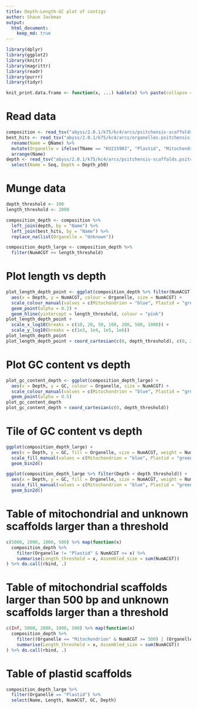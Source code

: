```yaml
---
title: Depth-Length-GC plot of contigs
author: Shaun Jackman
output:
  html_document:
    keep_md: true
---
```


```r
library(dplyr)
library(ggplot2)
library(knitr)
library(magrittr)
library(readr)
library(purrr)
library(tidyr)
```

```r
knit_print.data.frame <- function(x, ...) kable(x) %>% paste(collapse = "\n") %>% asis_output
```

# Read data
```r
composition <- read_tsv("abyss/2.0.1/k75/kc4/arcs/psitchensis-scaffolds.fa.comp.tsv")
best_hits <- read_tsv("abyss/2.0.1/k75/kc4/arcs/organelles.psitchensis-scaffolds.primary.as100.bam.names.tsv") %>%
  rename(Name = QName) %>%
  mutate(Organelle = ifelse(TName == "KU215903", "Plastid", "Mitochondrion")) %>%
  arrange(Name)
depth <- read_tsv("abyss/2.0.1/k75/kc4/arcs/psitchensis-scaffolds.psitchensis.bx.atleast4.as100.bam.depth.stats.tsv") %>%
  select(Name = Seq, Depth = Depth_p50)
```

# Munge data
```r
depth_threshold <- 100
length_threshold <- 2000

composition_depth <- composition %>%
  left_join(depth, by = "Name") %>%
  left_join(best_hits, by = "Name") %>%
  replace_na(list(Organelle = "Unknown"))

composition_depth_large <- composition_depth %>%
  filter(NumACGT >= length_threshold)
```

# Plot length vs depth
```r
plot_length_depth_point <- ggplot(composition_depth %>% filter(NumACGT > 500)) +
  aes(x = Depth, y = NumACGT, colour = Organelle, size = NumACGT) +
  scale_colour_manual(values = c(Mitochondrion = "blue", Plastid = "green", Unknown = "black")) +
  geom_point(alpha = 0.2) +
  geom_hline(yintercept = length_threshold, colour = "pink")
plot_length_depth_point +
  scale_x_log10(breaks = c(10, 20, 50, 100, 200, 500, 1000)) +
  scale_y_log10(breaks = c(1e3, 1e4, 1e5, 1e6))
plot_length_depth_point
plot_length_depth_point + coord_cartesian(c(0, depth_threshold), c(0, 20000))
```

# Plot GC content vs depth
```r
plot_gc_content_depth <- ggplot(composition_depth_large) +
  aes(x = Depth, y = GC, colour = Organelle, size = NumACGT) +
  scale_colour_manual(values = c(Mitochondrion = "blue", Plastid = "green", Unknown = "black")) +
  geom_point(alpha = 0.5)
plot_gc_content_depth
plot_gc_content_depth + coord_cartesian(c(0, depth_threshold))
```

# Tile of GC content vs depth
```r
ggplot(composition_depth_large) +
  aes(x = Depth, y = GC, fill = Organelle, size = NumACGT, weight = NumACGT) +
  scale_fill_manual(values = c(Mitochondrion = "blue", Plastid = "green", Unknown = "black")) +
  geom_bin2d()

ggplot(composition_depth_large %>% filter(Depth < depth_threshold)) +
  aes(x = Depth, y = GC, fill = Organelle, size = NumACGT, weight = NumACGT) +
  scale_fill_manual(values = c(Mitochondrion = "blue", Plastid = "green", Unknown = "black")) +
  geom_bin2d()
```

# Table of mitochondrial and unknown scaffolds larger than a threshold
```r
c(5000, 2000, 1000, 500) %>% map(function(x)
  composition_depth %>%
    filter(Organelle != "Plastid" & NumACGT >= x) %>%
    summarise(Length_threshold = x, Assembled_size = sum(NumACGT))
) %>% do.call(rbind, .)
```

# Table of mitochondrial scaffolds larger than 500 bp and unknown scaffolds larger than a threshold
```r
c(Inf, 5000, 2000, 1000, 500) %>% map(function(x)
  composition_depth %>%
    filter((Organelle == "Mitochondrion" & NumACGT >= 500) | (Organelle == "Unknown" & NumACGT >= x)) %>%
    summarise(Length_threshold = x, Assembled_size = sum(NumACGT))
) %>% do.call(rbind, .)
```

# Table of plastid scaffolds
```r
composition_depth_large %>%
  filter(Organelle == "Plastid") %>%
  select(Name, Length, NumACGT, GC, Depth)
```
